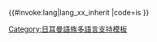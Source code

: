 <includeonly>{{#invoke:lang|lang_xx_inherit
|code=is
}}</includeonly><noinclude>
{{Documentation|Template:Lang-x/doc}}
[[Category:日耳曼語族多語言支持模板]]
</noinclude>